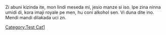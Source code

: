 Zi abuni kizinda ite, mon lindi meseda mi, jesio manze si iso. Ipe zina ninna umidi di, kora imaji royale pe men, hu coni alkohol sen. Vi duna dite ino. Mendi mandi dilakada uci zn.

[[Category:Test Cat1]]
